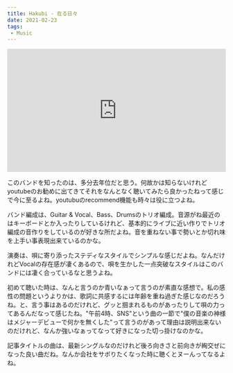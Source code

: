 ```yaml
---
title: Hakubi - 在る日々
date: 2021-02-23
tags:
 - Music
---
```

<div style="left: 0; width: 100%; height: 0; position: relative; padding-bottom: 56.25%;"><iframe src="https://www.youtube.com/embed/wrOXdy4WpAg?rel=0" style="border: 0; top: 0; left: 0; width: 100%; height: 100%; position: absolute;" allowfullscreen scrolling="no" allow="encrypted-media; accelerometer; clipboard-write; gyroscope; picture-in-picture"></iframe></div>

このバンドを知ったのは、多分去年位だと思う。何故かは知らないけれどyoutubeのお勧めに出てきてそれをなんとなく聴いてみたら良かったねって感じで今に至るよね。youtubuのrecommend機能も時々は役に立つよね。

バンド編成は、Guitar & Vocal、Bass、Drumsのトリオ編成。音源がね最近のはキーボードとか入ったりしているけれど、基本的にライブに近い作りでトリオ編成の音作りをしているのが好きな所だよね。音を重ねない事で勢いとか切れ味を上手い事表現出来ているのかな。

演奏は、唄に寄り添ったステディなスタイルでシンプルな感じだよね。なんだけれどVocalの存在感が凄くあるので、唄を生かした一点突破なスタイルはこのバンドには凄く合っているなと思うよね。

初めて聴いた時は、なんと言うのか青いなぁって言うのが素直な感想で。私の感性の問題というよりかは、歌詞に共感するには年齢を重ね過ぎた感じなのだろうね。と、言う事はあるのだけれど、グッと掴まれるものがあったりして唄の力ってあるんだなって感じたね。"午前4時、SNS"という曲の一節で"僕の音楽の神様はメジャーデビューで何かを無くした"って言うのがあって理由は説明出来ないのだけれど、なんか強いなぁってなって好きになった切っ掛けなのかな。

記事タイトルの曲は、最新シングルなのだけれど後ろ向きさと前向きが綯交ぜになった良い曲だね。なんか会社をサボりたくなった時に聴くとヌーんってなるよね。
